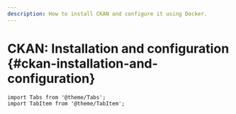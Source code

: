 ```yaml
---
description: How to install CKAN and configure it using Docker.
---
```


# CKAN: Installation and configuration {#ckan-installation-and-configuration}

```mdx-code-block
import Tabs from '@theme/Tabs';
import TabItem from '@theme/TabItem';
```